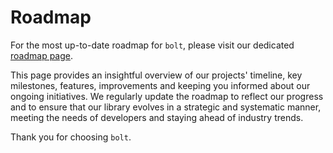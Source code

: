 
<Meta pageTitle="Roadmap | bolt-framework" description="Run Docker containers, child processes, or even encapsulate your entire project within a VM, all under one unified API." />





# Roadmap

For the most up-to-date roadmap for `bolt`, please visit our dedicated [roadmap page](https://geekyants.notion.site/geekyants/0221fb95f4844c8c96a9e58b9c7813c4?v=a616c8785e324996a41b4dc4d701c420).

This page provides an insightful overview of our projects' timeline, key milestones, features, improvements and keeping you informed about our ongoing initiatives. We regularly update the roadmap to reflect our progress and to ensure that our library evolves in a strategic and systematic manner, meeting the needs of developers and staying ahead of industry trends.

Thank you for choosing `bolt`.
